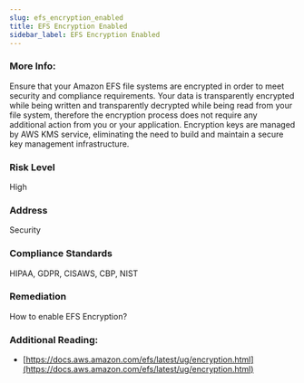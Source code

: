 ```yaml
---
slug: efs_encryption_enabled
title: EFS Encryption Enabled
sidebar_label: EFS Encryption Enabled
---
```


### More Info:

Ensure that your Amazon EFS file systems are encrypted in order to meet security and compliance requirements. Your data is transparently encrypted while being written and transparently decrypted while being read from your file system, therefore the encryption process does not require any additional action from you or your application. Encryption keys are managed by AWS KMS service, eliminating the need to build and maintain a secure key management infrastructure.

### Risk Level

High

### Address

Security

### Compliance Standards

HIPAA, GDPR, CISAWS, CBP, NIST

### Remediation

How to enable EFS Encryption?

### Additional Reading:

- [https://docs.aws.amazon.com/efs/latest/ug/encryption.html](https://docs.aws.amazon.com/efs/latest/ug/encryption.html) 

